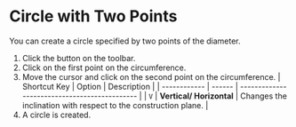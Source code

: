 
# Circle with Two Points

You can create a circle specified by two points of the diameter.

<Reference shortcut='' command='Two-Point Circle' button='Toolbar' />

1. Click the button on the toolbar.
2. Click on the first point on the circumference.
3. Move the cursor and click on the second point on the circumference.
   | Shortcut Key | Option | Description                                   |
   | ------------ | ------ | --------------------------------------------- |
   | `V`          | **Vertical/ Horizontal**  | Changes the inclination with respect to the construction plane. |
4. A circle is created.
